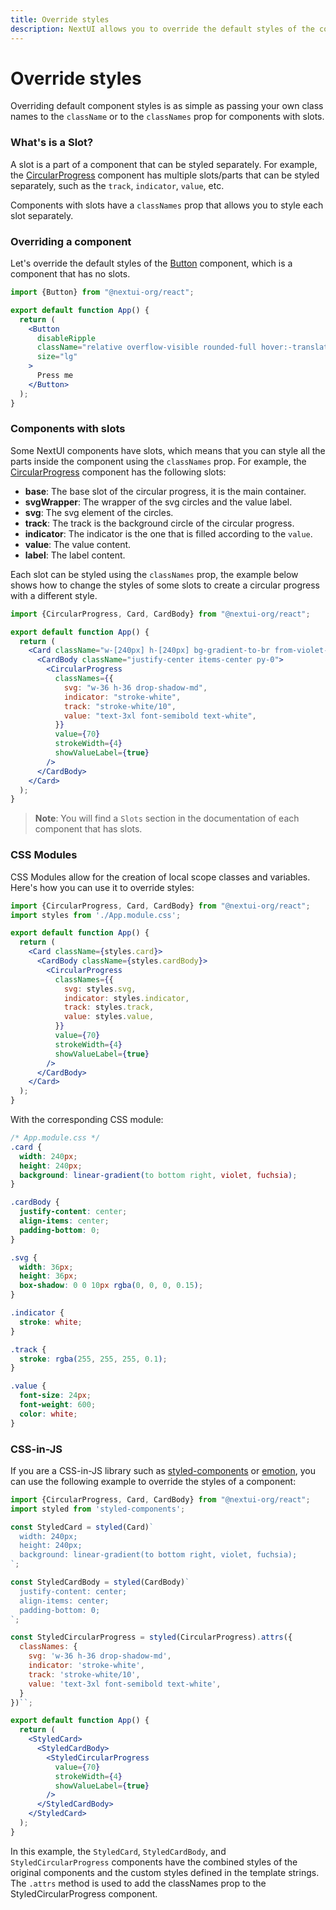 ```yaml
---
title: Override styles
description: NextUI allows you to override the default styles of the components in several ways.
---
```


# Override styles

Overriding default component styles is as simple as passing your own class names to the `className`
or to the `classNames` prop for components with slots.

<CarbonAd />

### What's is a Slot?

A slot is a part of a component that can be styled separately. For example, the [CircularProgress](/docs/components/circular-progress) component
has multiple slots/parts that can be styled separately, such as the `track`, `indicator`, `value`, etc.

Components with slots have a `classNames` prop that allows you to style each slot separately.

### Overriding a component

Let's override the default styles of the [Button](/docs/components/button) component, which is a component that has no slots.

```jsx {7}
import {Button} from "@nextui-org/react";

export default function App() {
  return (
    <Button
      disableRipple
      className="relative overflow-visible rounded-full hover:-translate-y-1 px-12 shadow-xl bg-background/30 after:content-[''] after:absolute after:rounded-full after:inset-0 after:bg-background/40 after:z-[-1] after:transition after:!duration-500 hover:after:scale-150 hover:after:opacity-0"
      size="lg"
    >
      Press me
    </Button>
  );
}
```

<Spacer y={4}/>


<CodeDemo
  isCentered
  title="Override Button styles"
  files={buttonOverrideExample}
  showEditor={false}
  isPreviewCentered={true}
  gradientColor="orange"
  isGradientBox={true}
  previewHeight={160}
  className="py-5"
/>

### Components with slots

Some NextUI components have slots, which means that you can style all the parts inside the component
using the `classNames` prop. For example, the [CircularProgress](/docs/components/circular-progress) 
component has the following slots:

- **base**: The base slot of the circular progress, it is the main container.
- **svgWrapper**: The wrapper of the svg circles and the value label.
- **svg**: The svg element of the circles.
- **track**: The track is the background circle of the circular progress.
- **indicator**: The indicator is the one that is filled according to the `value`.
- **value**: The value content.
- **label**: The label content.

Each slot can be styled using the `classNames` prop, the example below shows how
to change the styles of some slots to create a circular progress with a different
style.


```jsx {9-12}
import {CircularProgress, Card, CardBody} from "@nextui-org/react";

export default function App() {
  return (
    <Card className="w-[240px] h-[240px] bg-gradient-to-br from-violet-500 to-fuchsia-500">
      <CardBody className="justify-center items-center py-0">
        <CircularProgress
          classNames={{
            svg: "w-36 h-36 drop-shadow-md",
            indicator: "stroke-white",
            track: "stroke-white/10",
            value: "text-3xl font-semibold text-white",
          }}
          value={70}
          strokeWidth={4}
          showValueLabel={true}
        />
      </CardBody>
    </Card>
  );
}
```

<Spacer y={4}/>

<CodeDemo
  title="Override CircularProgress styles"
  files={slotsOverrideExample}
  showEditor={false}
/>

> **Note**: You will find a `Slots` section in the documentation of each component that has slots.


### CSS Modules

CSS Modules allow for the creation of local scope classes and variables. Here's how 
you can use it to override styles:

```jsx
import {CircularProgress, Card, CardBody} from "@nextui-org/react";
import styles from './App.module.css';

export default function App() {
  return (
    <Card className={styles.card}>
      <CardBody className={styles.cardBody}>
        <CircularProgress
          classNames={{
            svg: styles.svg,
            indicator: styles.indicator,
            track: styles.track,
            value: styles.value,
          }}
          value={70}
          strokeWidth={4}
          showValueLabel={true}
        />
      </CardBody>
    </Card>
  );
}
```

With the corresponding CSS module:

```css
/* App.module.css */
.card {
  width: 240px;
  height: 240px;
  background: linear-gradient(to bottom right, violet, fuchsia);
}

.cardBody {
  justify-content: center;
  align-items: center;
  padding-bottom: 0;
}

.svg {
  width: 36px;
  height: 36px;
  box-shadow: 0 0 10px rgba(0, 0, 0, 0.15);
}

.indicator {
  stroke: white;
}

.track {
  stroke: rgba(255, 255, 255, 0.1);
}

.value {
  font-size: 24px;
  font-weight: 600;
  color: white;
}
```

### CSS-in-JS

If you are a CSS-in-JS library such as [styled-components](https://styled-components.com/) or [emotion](https://emotion.sh/), you can use the following
example to override the styles of a component:


```jsx
import {CircularProgress, Card, CardBody} from "@nextui-org/react";
import styled from 'styled-components';

const StyledCard = styled(Card)`
  width: 240px;
  height: 240px;
  background: linear-gradient(to bottom right, violet, fuchsia);
`;

const StyledCardBody = styled(CardBody)`
  justify-content: center;
  align-items: center;
  padding-bottom: 0;
`;

const StyledCircularProgress = styled(CircularProgress).attrs({
  classNames: {
    svg: 'w-36 h-36 drop-shadow-md',
    indicator: 'stroke-white',
    track: 'stroke-white/10',
    value: 'text-3xl font-semibold text-white',
  }
})``;

export default function App() {
  return (
    <StyledCard>
      <StyledCardBody>
        <StyledCircularProgress
          value={70}
          strokeWidth={4}
          showValueLabel={true}
        />
      </StyledCardBody>
    </StyledCard>
  );
}
```

In this example, the `StyledCard`, `StyledCardBody`, and `StyledCircularProgress` components have 
the combined styles of the original components and the custom styles defined in the template 
strings. The `.attrs` method is used to add the classNames prop to the StyledCircularProgress 
component.